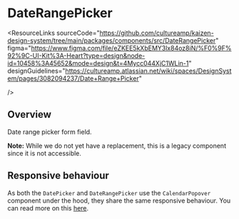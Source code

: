 
<Meta of={DateRangePickerStories} />

# DateRangePicker

<ResourceLinks
  sourceCode="https://github.com/cultureamp/kaizen-design-system/tree/main/packages/components/src/DateRangePicker"
  figma="https://www.figma.com/file/eZKEE5kXbEMY3lx84oz8iN/%F0%9F%92%9C-UI-Kit%3A-Heart?type=design&node-id=10458%3A45652&mode=design&t=4Mycc044XjC1WLin-1"
  designGuidelines="https://cultureamp.atlassian.net/wiki/spaces/DesignSystem/pages/3082094237/Date+Range+Picker"

/>

<KAIOInstallation exportNames="DateRangePicker" />

## Overview

Date range picker form field.

**Note:** While we do not yet have a replacement, this is a legacy component since it is not accessible.

<Canvas of={DateRangePickerStories.Playground} />
<Controls of={DateRangePickerStories.Playground} />

## Responsive behaviour

As both the `DatePicker` and `DateRangePicker` use the `CalendarPopover` component under the hood, they share the same responsive behaviour. You can read more on this [here](/docs/components-date-controls-datepicker--docs#responsive-behaviour).

<DocsStory of={DateRangePickerStories.AboveIfAvailable} />
<DocsStory of={DateRangePickerStories.LimitedViewportHeight} />
<DocsStory of={DateRangePickerStories.FullViewportHeight} />
